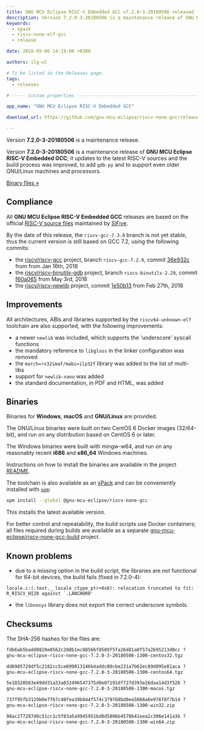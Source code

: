 ```yaml
---
title: GNU MCU Eclipse RISC-V Embedded GCC v7.2.0-3-20180506 released
description: Version 7.2.0-3-20180506 is a maintenance release of GNU MCU Eclipse RISC-V Embedded GCC.
keywords:
  - xpack
  - riscv-none-elf-gcc
  - release

date: 2018-05-06 14:19:00 +0300

authors: ilg-ul

# To be listed in the Releases page.
tags:
  - releases

# ----- Custom properties -----------------------------------------------------

app_name: "GNU MCU Eclipse RISC-V Embedded GCC"

download_url: https://github.com/gnu-mcu-eclipse/riscv-none-gcc/releases/tag/v7.2.0-3-20180506/

---
```


<head>
  <title>{frontMatter.title}</title>
  <meta property="og:title" content={frontMatter.title} />
</head>

Version **7.2.0-3-20180506** is a maintenance release.

<!-- truncate -->

Version **7.2.0-3-20180506** is a maintenance release of **GNU MCU Eclipse
RISC-V Embedded GCC**; it updates to the latest RISC-V sources and the
build process was improved, to add `gdb-py` and to support even older
GNU/Linux machines and processors.

<!-- truncate -->

<p><a href={frontMatter.download_url}>Binary files »</a></p>

## Compliance

All **GNU MCU Eclipse RISC-V Embedded GCC** releases are based on the
official [RISC-V source files](https://github.com/riscv/riscv-gcc)
maintained by [SiFive](https://www.sifive.com).

By the date of this release, the `riscv-gcc-7.3.0` branch is not yet
stable, thus the current version is still based on GCC 7.2, using the
following commits:

- the [riscv/riscv-gcc](https://github.com/riscv/riscv-gcc) project,
branch `riscv-gcc-7.2.0`, commit
[36e932c](https://github.com/gnu-mcu-eclipse/riscv-none-gcc/commit/36e932c683490ddfa5225ad8d842b002a8a74ed4)
from from Jan 16th, 2018
- the [riscv/riscv-binutils-gdb](https://github.com/riscv/riscv-binutils-gdb)
project, branch `riscv-binutils-2.29`, commit
[f60a065](https://github.com/gnu-mcu-eclipse/riscv-binutils-gdb/commit/f60a065a25cc54169a34ed351931097a44703a5c)
from May 3rd, 2018
- the [riscv/riscv-newlib](https://github.com/riscv/riscv-newlib) project,
commit [1e50b13](https://github.com/gnu-mcu-eclipse/riscv-newlib/commit/1e50b130fe1514a96eb4dc12f4a661d14f5cf6d4)
from Feb 27th, 2018

## Improvements

All architectures, ABIs and libraries supported by the `riscv64-unknown-elf`
toolchain are also supported, with the following improvements:

* a newer `newlib` was included, which supports the 'underscore' syscall functions
* the mandatory reference to `libgloss` in the linker configuration was removed
* the `march=rv32imaf/mabi=ilp32f` library was added to the list of multi-libs
* support for `newlib-nano` was added
* the standard documentation, in PDF and HTML, was added

## Binaries

Binaries for **Windows**, **macOS** and **GNU/Linux** are provided.

The GNU/Linux binaries were built on two CentOS 6 Docker images (32/64-bit),
and run on any distribution based on CentOS 6 or later.

The Windows binaries were built with mingw-w64, and run on any reasonably
recent **i686** and **x86_64** Windows machines.

Instructions on how to install the binaries are available in the project [README](https://github.com/xpack-dev-tools/riscv-none-embed-gcc-xpack).

The toolchain is also available as an
[xPack](https://www.npmjs.com/package/@gnu-mcu-eclipse/riscv-none-gcc)
and can be conveniently installed with
[`xpm`](https://www.npmjs.com/package/xpm):

```sh
xpm install --global @gnu-mcu-eclipse/riscv-none-gcc
```

This installs the latest available version.

For better control and repeatability, the build scripts use Docker
containers; all files required during builds are available as a separate
[gnu-mcu-eclipse/riscv-none-gcc-build](https://github.com/gnu-mcu-eclipse/riscv-none-gcc-build)
project.

## Known problems

* due to a missing option in the build script, the libraries are not
functional for 64-bit devices, the build fails (fixed in 7.2.0-4):

```
locale.c:(.text.__locale_ctype_ptr+0x8): relocation truncated to fit: R_RISCV_HI20 against `.LANCHOR0'
```

* the `libnosys` library does not export the correct underscore symbols.

## Checksums

The SHA-256 hashes for the files are:

```txt
fdb6ab5badd0820e0562c288b1ec88566f8589f5fa26d81a0f57a2b95213d0cc ?
gnu-mcu-eclipse-riscv-none-gcc-7.2.0-3-20180506-1300-centos32.tgz

dd6985729df5c2182cc5ce699013146b4addc80cbe231a7b62ec89d095e81aca ?
gnu-mcu-eclipse-riscv-none-gcc-7.2.0-3-20180506-1300-centos64.tgz

5e10320563e49dd31a33a032496547375d0e07191df727d393e26daa14d3f526 ?
gnu-mcu-eclipse-riscv-none-gcc-7.2.0-3-20180506-1300-macos.tgz

737f95fb3129b0e7f67c48fea39b844f574c379768bd0ea5088a6e976f8f7b14 ?
gnu-mcu-eclipse-riscv-none-gcc-7.2.0-3-20180506-1300-win32.zip

98ac277287d8c51cc1c5f83a5a9945951bd8d5806b4570b41eea2c306e141a3b ?
gnu-mcu-eclipse-riscv-none-gcc-7.2.0-3-20180506-1300-win64.zip
```
